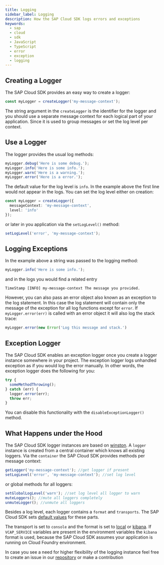```yaml
---
title: Logging
sidebar_label: Logging
description: How the SAP Cloud SDK logs errors and exceptions
keywords:
  - sap
  - cloud
  - sdk
  - JavaScript
  - TypeScript
  - error
  - exception
  - logging
---
```


## Creating a Logger

The SAP Cloud SDK provides an easy way to create a logger:

```ts
const myLogger = createLogger('my-message-context');
```

The string argument in the `createLogger` is the identifier for the logger and you should use a separate message context for each logical part of your application.
Since it is used to group messages or set the log level per context.

## Use a Logger

The logger provides the usual log methods:

```ts
myLogger.debug('Here is some debug.');
myLogger.info('Here is some info.');
myLogger.warn('Here is a warning.');
myLogger.error('Here is a error.');
```

The default value for the log level is `info`.
In the example above the first line would not appear in the logs.
You can set the log level either on creation:

```ts
const myLogger = createLogger({
  messageContext: 'my-message-context',
  level: 'info'
});
```

or later in you application via the `setLogLevel()` method:

```ts
setLogLevel('error', 'my-message-context');
```

## Logging Exceptions

In the example above a string was passed to the logging method:

```ts
myLogger.info('Here is some info.');
```

and in the logs you would find a related entry

```
TimeStamp [INFO] my-message-context The message you provided.
```

However, you can also pass an error object also known as an exception to the log statement.
In this case the log statement will contain only the message of the exception for all log functions except for `error`.
If `myLogger.error(err)` is called with an error object it will also log the stack trace:

```ts
myLogger.error(new Error('Log this message and stack.')
```

## Exception Logger

The SAP Cloud SDK enables an exception logger once you create a logger instance somewhere in your project.
The exception logger logs unhandled exception as if you would log the error manually.
In other words, the exception logger does the following for you:

```ts
try {
  someMethodThrowing();
} catch (err) {
  logger.error(err);
  throw err;
}
```

You can disable this functionality with the `disableExceptionLogger()` method.

## What Happens under the Hood

The SAP Cloud SDK logger instances are based on [winston](https://github.com/winstonjs/winston).
A `logger` instance is created from a central container which knows all existing loggers.
Via the `container` the SAP Cloud SDK provides methods per message context:

```ts
getLogger('my-message-context'); //get logger if present
setLogLevel('error', 'my-message-context'); //set log level
```

or global methods for all loggers:

```ts
setGlobalLogLevel('warn'); //set log level all logger to warn
muteLoggers(); //mute all loggers completely
unmuteLogger(); //unmute all loggers
```

Besides a log level, each logger contains a `format` and `transports`.
The SAP Cloud SDK sets [default values](https://github.com/SAP/cloud-sdk-js/blob/c8f11d600efbc28b6f6a89dec8552c518e204a0b/packages/util/src/logger/cloud-sdk-logger.ts#L97-L123) for these parts.

The transport is set to `console` and the format is set to [local](https://github.com/SAP/cloud-sdk-js/blob/main/packages/util/src/logger/format/local.ts) or [kibana](https://github.com/SAP/cloud-sdk-js/blob/main/packages/util/src/logger/format/kibana.ts).
If `VCAP_SERVICE` variables are present in the environment variables the `kibana` format is used, because the SAP Cloud SDK assumes your application is running on Cloud Foundry environment.

In case you see a need for higher flexibility of the logging instance feel free to create an issue in our [repository](https://github.com/SAP/cloud-sdk-js) or make a contribution
